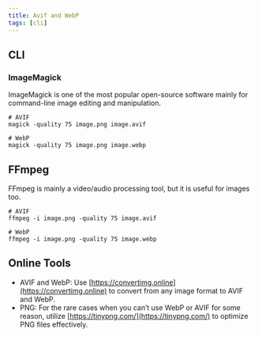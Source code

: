 ```yaml
---
title: Avif and WebP
tags: [cli]
---
```


## CLI

### ImageMagick

ImageMagick is one of the most popular open-source software mainly for command-line image editing and manipulation.

```
# AVIF
magick -quality 75 image.png image.avif

# WebP
magick -quality 75 image.png image.webp
```

## FFmpeg

FFmpeg is mainly a video/audio processing tool, but it is useful for images too.

```
# AVIF
ffmpeg -i image.png -quality 75 image.avif

# WebP
ffmpeg -i image.png -quality 75 image.webp
```

## Online Tools

- AVIF and WebP: Use [https://convertimg.online](https://convertimg.online) to convert from any image format to AVIF and WebP.
- PNG: For the rare cases when you can’t use WebP or AVIF for some reason, utilize [https://tinypng.com/](https://tinypng.com/) to optimize PNG files effectively.